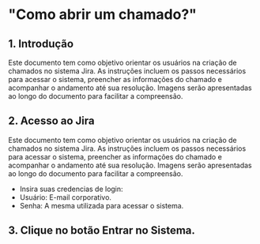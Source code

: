 


# "Como abrir um chamado?"

## 1. Introdução
Este documento tem como objetivo orientar os usuários na criação de chamados no sistema Jira. As instruções incluem os passos necessários para acessar o sistema, preencher as informações do chamado e acompanhar o andamento até sua resolução. Imagens serão apresentadas ao longo do documento para facilitar a compreensão.

## 2. Acesso ao Jira

Este documento tem como objetivo orientar os usuários na criação de chamados no sistema Jira. As instruções incluem os passos necessários para acessar o sistema, preencher as informações do chamado e acompanhar o andamento até sua resolução. Imagens serão apresentadas ao longo do documento para facilitar a compreensão.
*  Insira suas credencias de login:
*  Usuário: E-mail corporativo.
* Senha: A mesma utilizada para acessar o sistema.

## 3. Clique no botão Entrar no Sistema.

  <div style={{ marginTop: '2rem', display: 'flex', justifyContent: 'center' }}>
  <ImageZoom src={alo} alt="Tela de clientes" width={600} height={500} />
</div>

